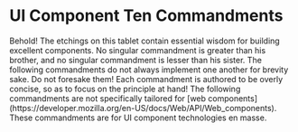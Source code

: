 <h1 className="text-center md:text-left text-4xl md:text-4xl font-bold mt-0 underline underline-blue-3">
  UI Component Ten Commandments
</h1>

<span className="text-justify">
  Behold! The etchings on this tablet
  contain essential wisdom for building
  excellent components. No singular
  commandment is greater than his
  brother, and no singular commandment
  is lesser than his sister. The
  following commandments do not always
  implement one another for brevity
  sake. Do not foresake them! Each
  commandment is authored to be overly
  concise, so as to focus on the
  principle at hand!
</span>

<span className="text-sm">
  The following commandments are not
  specifically tailored for [web
  components](https://developer.mozilla.org/en-US/docs/Web/API/Web_components).
  These commandments are for UI
  component technologies en masse.
</span>

<CommandmentList />
